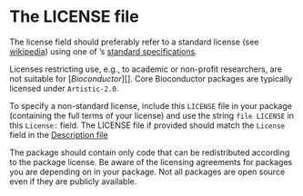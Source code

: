 # The LICENSE file {#license}

The license field should preferably refer to a standard license (see
[wikipedia](http://en.wikipedia.org/wiki/Comparison_of_free_software_licences))
using one of <i class="fab fa-r-project"></i>’s [standard specifications](https://www.r-project.org/Licenses/).

Licenses restricting use, e.g., to academic or non-profit researchers, are not
suitable for [_Bioconductor_][]. Core Bioconductor packages are typically
licensed under `Artistic-2.0`.

To specify a non-standard license, include this `LICENSE` file in your
package (containing the full terms of your license) and use the string `file
LICENSE` in this `License:` field. The LICENSE file if provided should match the
`License` field in the [Description file](#description)

The package should contain only code that can be redistributed according to the
package license.  Be aware of the licensing agreements for packages you are
depending on in your package.  Not all packages are open source even if they
are publicly available.
